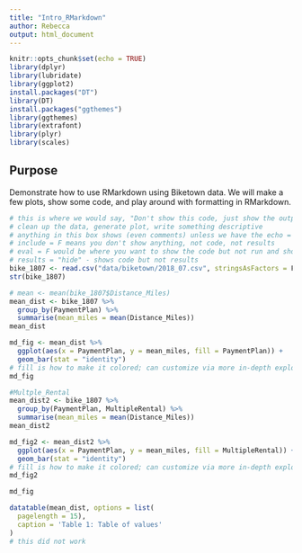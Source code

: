 ```yaml
---
title: "Intro_RMarkdown"
author: Rebecca
output: html_document
---
```


```r
knitr::opts_chunk$set(echo = TRUE)
library(dplyr)
library(lubridate)
library(ggplot2)
install.packages("DT")
library(DT)
install.packages("ggthemes")
library(ggthemes)
library(extrafont)
library(plyr)
library(scales)
```

## Purpose
Demonstrate how to use RMarkdown using Biketown data. We will make a few plots, show some code, and play around with formatting in RMarkdown.

``` r
# this is where we would say, "Don't show this code, just show the output"
# clean up the data, generate plot, write something descriptive
# anything in this box shows (even comments) unless we have the echo = F; still shows the results in the doc
# include = F means you don't show anything, not code, not results
# eval = F would be where you want to show the code but not run and show results
# results = "hide" - shows code but not results
bike_1807 <- read.csv("data/biketown/2018_07.csv", stringsAsFactors = F)
str(bike_1807)

# mean <- mean(bike_1807$Distance_Miles)
mean_dist <- bike_1807 %>% 
  group_by(PaymentPlan) %>% 
  summarise(mean_miles = mean(Distance_Miles))
mean_dist

md_fig <- mean_dist %>% 
  ggplot(aes(x = PaymentPlan, y = mean_miles, fill = PaymentPlan)) + 
  geom_bar(stat = "identity")
# fill is how to make it colored; can customize via more in-depth exploration
md_fig

#Multple_Rental
mean_dist2 <- bike_1807 %>% 
  group_by(PaymentPlan, MultipleRental) %>% 
  summarise(mean_miles = mean(Distance_Miles))
mean_dist2

md_fig2 <- mean_dist2 %>% 
  ggplot(aes(x = PaymentPlan, y = mean_miles, fill = MultipleRental)) + 
  geom_bar(stat = "identity")
# fill is how to make it colored; can customize via more in-depth exploration
md_fig2

```

``` r
md_fig
```

```r
datatable(mean_dist, options = list(
  pagelength = 15),
  caption = 'Table 1: Table of values'
)
# this did not work
```
